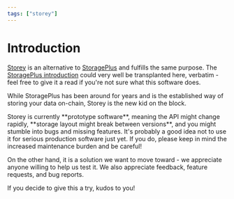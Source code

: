 ```yaml
---
tags: ["storey"]
---
```



# Introduction

[Storey](https://docs.rs/cw-storey/latest/cw_storey/) is an alternative to
[StoragePlus](cw-storage-plus) and fulfills the same purpose. The
[StoragePlus introduction](cw-storage-plus) could very well be transplanted
here, verbatim - feel free to give it a read if you're not sure what this
software does.

While StoragePlus has been around for years and is the established way of
storing your data on-chain, Storey is the new kid on the block.

<Callout type="warning">
  Storey is currently **prototype software**, meaning the API might change
  rapidly, **storage layout might break between versions**, and you might
  stumble into bugs and missing features. It's probably a good idea not to use
  it for serious production software just yet. If you do, please keep in mind
  the increased maintenance burden and be careful!
</Callout>

On the other hand, it is a solution we want to move toward - we appreciate
anyone willing to help us test it. We also appreciate feedback, feature
requests, and bug reports.

If you decide to give this a try, kudos to you!
